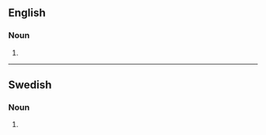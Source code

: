 ==English==

===Noun===
{{head|en|noun form}}

# {{plural of|en|astrologer}}

----

==Swedish==

===Noun===
{{head|sv|noun form}}

# {{sv-noun-form-indef-gen-pl|astrolog}}